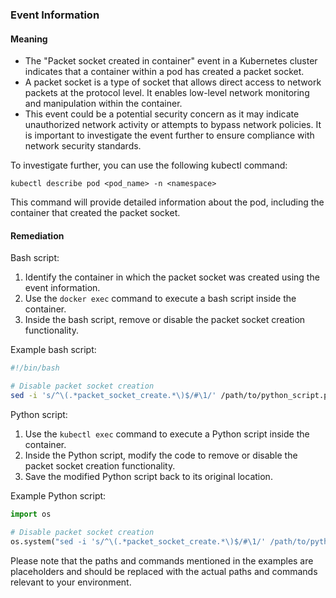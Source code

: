 
### Event Information

#### Meaning

- The "Packet socket created in container" event in a Kubernetes cluster indicates that a container within a pod has created a packet socket. 
- A packet socket is a type of socket that allows direct access to network packets at the protocol level. It enables low-level network monitoring and manipulation within the container. 
- This event could be a potential security concern as it may indicate unauthorized network activity or attempts to bypass network policies. It is important to investigate the event further to ensure compliance with network security standards.

To investigate further, you can use the following kubectl command:
```
kubectl describe pod <pod_name> -n <namespace>
```
This command will provide detailed information about the pod, including the container that created the packet socket.

#### Remediation

Bash script:
1. Identify the container in which the packet socket was created using the event information.
2. Use the `docker exec` command to execute a bash script inside the container.
3. Inside the bash script, remove or disable the packet socket creation functionality.

Example bash script:
```bash
#!/bin/bash

# Disable packet socket creation
sed -i 's/^\(.*packet_socket_create.*\)$/#\1/' /path/to/python_script.py
```

Python script:
1. Use the `kubectl exec` command to execute a Python script inside the container.
2. Inside the Python script, modify the code to remove or disable the packet socket creation functionality.
3. Save the modified Python script back to its original location.

Example Python script:
```python
import os

# Disable packet socket creation
os.system("sed -i 's/^\(.*packet_socket_create.*\)$/#\1/' /path/to/python_script.py")
```

Please note that the paths and commands mentioned in the examples are placeholders and should be replaced with the actual paths and commands relevant to your environment.

